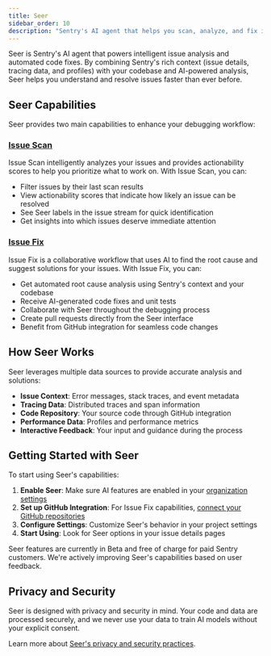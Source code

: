 ```yaml
---
title: Seer
sidebar_order: 10
description: "Sentry's AI agent that helps you scan, analyze, and fix issues in your code."
---
```


Seer is Sentry's AI agent that powers intelligent issue analysis and automated code fixes. By combining Sentry's rich context (issue details, tracing data, and profiles) with your codebase and AI-powered analysis, Seer helps you understand and resolve issues faster than ever before.

## Seer Capabilities

Seer provides two main capabilities to enhance your debugging workflow:

### [Issue Scan](/product/ai-in-sentry/seer/issue-scan/)

Issue Scan intelligently analyzes your issues and provides actionability scores to help you prioritize what to work on. With Issue Scan, you can:

- Filter issues by their last scan results
- View actionability scores that indicate how likely an issue can be resolved
- See Seer labels in the issue stream for quick identification
- Get insights into which issues deserve immediate attention

### [Issue Fix](/product/ai-in-sentry/seer/issue-fix/)

Issue Fix is a collaborative workflow that uses AI to find the root cause and suggest solutions for your issues. With Issue Fix, you can:

- Get automated root cause analysis using Sentry's context and your codebase
- Receive AI-generated code fixes and unit tests
- Collaborate with Seer throughout the debugging process
- Create pull requests directly from the Seer interface
- Benefit from GitHub integration for seamless code changes

## How Seer Works

Seer leverages multiple data sources to provide accurate analysis and solutions:

- **Issue Context**: Error messages, stack traces, and event metadata
- **Tracing Data**: Distributed traces and span information
- **Code Repository**: Your source code through GitHub integration
- **Performance Data**: Profiles and performance metrics
- **Interactive Feedback**: Your input and guidance during the process

## Getting Started with Seer

To start using Seer's capabilities:

1. **Enable Seer**: Make sure AI features are enabled in your [organization settings](https://sentry.io/orgredirect/organizations/:orgslug/settings/#hideAiFeatures)
2. **Set up GitHub Integration**: For Issue Fix capabilities, [connect your GitHub repositories](/organization/integrations/source-code-mgmt/github/)
3. **Configure Settings**: Customize Seer's behavior in your project settings
4. **Start Using**: Look for Seer options in your issue details pages

<Alert>

Seer features are currently in Beta and free of charge for paid Sentry customers. We're actively improving Seer's capabilities based on user feedback.

</Alert>

## Privacy and Security

Seer is designed with privacy and security in mind. Your code and data are processed securely, and we never use your data to train AI models without your explicit consent. 

Learn more about [Seer's privacy and security practices](/product/ai-in-sentry/seer/seer-privacy-security/).
